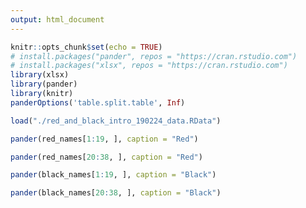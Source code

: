 ```yaml
---
output: html_document
---
```


```r
knitr::opts_chunk$set(echo = TRUE)
# install.packages("pander", repos = "https://cran.rstudio.com")
# install.packages("xlsx", repos = "https://cran.rstudio.com")
library(xlsx)
library(pander)
library(knitr)
panderOptions('table.split.table', Inf)
```

```r
load("./red_and_black_intro_190224_data.RData")
```

<P style="page-break-before:always">

```r
pander(red_names[1:19, ], caption = "Red")
```

<P style="page-break-before:always">

```r
pander(red_names[20:38, ], caption = "Red")
```

<P style="page-break-before:always">

```r
pander(black_names[1:19, ], caption = "Black")
```

<P style="page-break-before:always">

```r
pander(black_names[20:38, ], caption = "Black")
```

